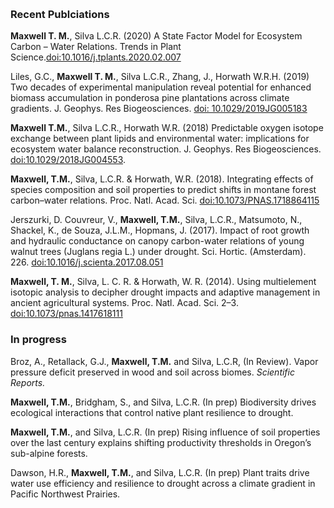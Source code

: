   

&nbsp;   
  
### Recent Publciations

**Maxwell T. M.**, Silva L.C.R. (2020) A State Factor Model for Ecosystem Carbon – Water Relations. Trends in Plant Science.[doi:10.1016/j.tplants.2020.02.007](https://www.sciencedirect.com/science/article/abs/pii/S136013852030056X)

Liles, G.C., **Maxwell T. M.**, Silva L.C.R., Zhang, J., Horwath W.R.H. (2019) Two decades of experimental manipulation reveal potential for enhanced biomass accumulation in ponderosa pine plantations across climate gradients. J. Geophys. Res Biogeosciences. [doi: 10.1029/2019JG005183](https://agupubs.onlinelibrary.wiley.com/doi/full/10.1029/2019JG005183)

**Maxwell T.M.**, Silva L.C.R., Horwath W.R. (2018) Predictable oxygen isotope exchange between plant lipids and environmental water: implications for ecosystem water balance reconstruction. J. Geophys. Res Biogeosciences. [doi:10.1029/2018JG004553](https://agupubs.onlinelibrary.wiley.com/doi/abs/10.1029/2018JG004553).

**Maxwell, T.M.**, Silva, L.C.R. & Horwath, W.R. (2018). Integrating effects of species composition and soil properties to predict shifts in montane forest carbon–water relations. Proc. Natl. Acad. Sci. [doi:10.1073/PNAS.1718864115](http://www.pnas.org/content/early/2018/04/13/1718864115.full)

Jerszurki, D. Couvreur, V., **Maxwell, T.M.**, Silva, L.C.R., Matsumoto, N., Shackel, K., de Souza, J.L.M., Hopmans, J. (2017). Impact of root growth and hydraulic conductance on canopy carbon-water relations of young walnut trees (Juglans regia L.) under drought. Sci. Hortic. (Amsterdam). 226. [doi:10.1016/j.scienta.2017.08.051](https://www.sciencedirect.com/science/article/pii/S0304423817305216)

**Maxwell, T. M.**, Silva, L. C. R. & Horwath, W. R. (2014). Using multielement isotopic analysis to decipher drought impacts and adaptive management in ancient agricultural systems. Proc. Natl. Acad. Sci. 2–3. [doi:10.1073/pnas.1417618111](http://www.pnas.org/content/111/45/E4807.full)

### In progress
Broz, A., Retallack, G.J., **Maxwell, T.M.** and Silva, L.C.R, (In Review). Vapor pressure deficit preserved in wood and soil across biomes. *Scientific Reports.*

**Maxwell, T.M.**, Bridgham, S., and Silva, L.C.R. (In prep) Biodiversity drives ecological interactions that control native plant resilience to drought. 

**Maxwell, T.M.**, and Silva, L.C.R. (In prep) Rising influence of soil properties over the last century explains shifting productivity thresholds in Oregon's sub-alpine forests. 

Dawson, H.R., **Maxwell, T.M.**, and Silva, L.C.R. (In prep) Plant traits drive water use efficiency and resilience to drought across a climate gradient in Pacific Northwest Prairies.
